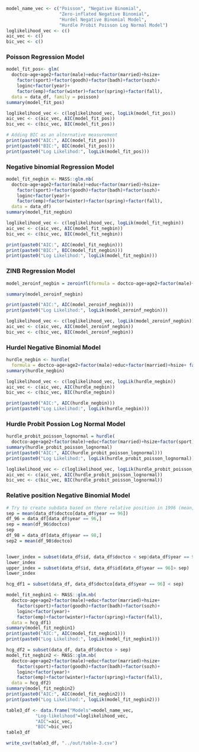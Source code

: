 ```r
model_name_vec <- c("Poisson", "Negative Binomial", 
                    "Zero-inflated Negative Binomial", 
                    "Hurdel Negative Binomial Model", 
                    "Hurdle Probit Poisson Log Normal Model")
loglikelihood_vec <- c()
aic_vec <- c()
bic_vec <- c()
```

### Poisson Regression Model

```r
model_fit_pos<- glm(
  doctco~age+age2+factor(male)+educ+factor(married)+hsize+
    factor(sport)+factor(goodh)+factor(badh)+factor(sozh)+
    loginc+factor(year)+
    factor(emp)+factor(winter)+factor(spring)+factor(fall), 
  data = data_df, family = poisson)
summary(model_fit_pos)
```
```r
loglikelihood_vec <- c(loglikelihood_vec, logLik(model_fit_pos))
aic_vec <- c(aic_vec, AIC(model_fit_pos))
bic_vec <- c(bic_vec, BIC(model_fit_pos))
```

```r
# Adding BIC as an alternative measurement 
print(paste0("AIC:", AIC(model_fit_pos)))
print(paste0("BIC:", BIC(model_fit_pos)))
print(paste0("Log Likelihod:", logLik(model_fit_pos)))
```

### Negative binomial Regression Model

```r
model_fit_negbin <- MASS::glm.nb(
  doctco~age+age2+factor(male)+educ+factor(married)+hsize+
    factor(sport)+factor(goodh)+factor(badh)+factor(sozh)+
    loginc+factor(year)+
    factor(emp)+factor(winter)+factor(spring)+factor(fall), 
  data = data_df)
summary(model_fit_negbin)
```
```r
loglikelihood_vec <- c(loglikelihood_vec, logLik(model_fit_negbin))
aic_vec <- c(aic_vec, AIC(model_fit_negbin))
bic_vec <- c(bic_vec, BIC(model_fit_negbin))
```

```r
print(paste0("AIC:", AIC(model_fit_negbin)))
print(paste0("BIC:", BIC(model_fit_negbin)))
print(paste0("Log Likelihod:", logLik(model_fit_negbin)))
```

### ZINB Regression Model

```r
model_zeroinf_negbin = zeroinfl(formula = doctco~age+age2+factor(male)+educ+factor(married)+hsize+ factor(sport)+factor(goodh)+factor(badh)+factor(sozh)+ loginc+factor(year)+ factor(emp)+factor(winter)+factor(spring)+factor(fall), data = data_df, dist = "negbin")

summary(model_zeroinf_negbin)

print(paste0("AIC:", AIC(model_zeroinf_negbin)))
print(paste0("Log Likelihod:", logLik(model_zeroinf_negbin)))

```

```r
loglikelihood_vec <- c(loglikelihood_vec, logLik(model_zeroinf_negbin))
aic_vec <- c(aic_vec, AIC(model_zeroinf_negbin))
bic_vec <- c(bic_vec, BIC(model_zeroinf_negbin))
```

### Hurdel Negative Binomial Model

```r
hurdle_negbin <- hurdle(
  formula = doctco~age+age2+factor(male)+educ+factor(married)+hsize+ factor(sport)+factor(goodh)+factor(badh)+factor(sozh)+ loginc+factor(year)+ factor(emp)+factor(winter)+factor(spring)+factor(fall), data = data_df, dist = "negbin")
summary(hurdle_negbin)
```

```r
loglikelihood_vec <- c(loglikelihood_vec, logLik(hurdle_negbin))
aic_vec <- c(aic_vec, AIC(hurdle_negbin))
bic_vec <- c(bic_vec, BIC(hurdle_negbin))
```

```r
print(paste0("AIC:", AIC(hurdle_negbin)))
print(paste0("Log Likelihod:", logLik(hurdle_negbin)))
```
### Hurdle Probit Possion Log Normal Model

```r
hurdle_probit_poisson_lognormal = hurdle(
  doctco~age+age2+factor(male)+educ+factor(married)+hsize+factor(sport)+factor(goodh)+factor(badh)+factor(sozh)+loginc+factor(year)+factor(emp)+factor(winter)+factor(spring)+factor(fall), data = data_df, dist = "poisson", zero.dist = "binomial", link = "probit")
summary(hurdle_probit_poisson_lognormal)
print(paste0("AIC:", AIC(hurdle_probit_poisson_lognormal)))
print(paste0("Log Likelihod:", logLik(hurdle_probit_poisson_lognormal)))
```

```r
loglikelihood_vec <- c(loglikelihood_vec, logLik(hurdle_probit_poisson_lognormal))
aic_vec <- c(aic_vec, AIC(hurdle_probit_poisson_lognormal))
bic_vec <- c(bic_vec, BIC(hurdle_probit_poisson_lognormal))
```

### Relative position Negative Binomial Model

```r
# Try to create subdata based on there relative position in 1996 (mean, or quartiles works)
sep = mean(data_df$doctco[data_df$year == 96])
df_96 = data_df[data_df$year == 96,]
sep = mean(df_96$doctco)
sep
df_98 = data_df[data_df$year == 98,]
sep2 = mean(df_98$doctco)


lower_index = subset(data_df$id, data_df$doctco < sep|data_df$year == 96)
lower_index
upper_index = subset(data_df$id, data_df$id[data_df$year == 96]> sep)
lower_index

hcg_df1 = subset(data_df, data_df$doctco[data_df$year == 96] < sep)

model_fit_negbin1 <- MASS::glm.nb(
  doctco~age+age2+factor(male)+educ+factor(married)+hsize+
    factor(sport)+factor(goodh)+factor(badh)+factor(sozh)+
    loginc+factor(year)+
    factor(emp)+factor(winter)+factor(spring)+factor(fall), 
  data = hcg_df1)
summary(model_fit_negbin1)
print(paste0("AIC:", AIC(model_fit_negbin1)))
print(paste0("Log Likelihod:", logLik(model_fit_negbin1)))

hcg_df2 = subset(data_df, data_df$doctco > sep)
model_fit_negbin2 <- MASS::glm.nb(
  doctco~age+age2+factor(male)+educ+factor(married)+hsize+
    factor(sport)+factor(goodh)+factor(badh)+factor(sozh)+
    loginc+factor(year)+
    factor(emp)+factor(winter)+factor(spring)+factor(fall), 
  data = hcg_df2)
summary(model_fit_negbin2)
print(paste0("AIC:", AIC(model_fit_negbin2)))
print(paste0("Log Likelihod:", logLik(model_fit_negbin2)))
```

```r
table3_df <- data.frame("Models"=model_name_vec, 
           "Log-likelihood"=loglikelihood_vec, 
           "AIC"=aic_vec,
           "BIC"=bic_vec)
table3_df
```

```r
write_csv(table3_df, "../out/table-3.csv")
```

